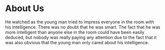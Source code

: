 # About Us

He watched as the young man tried to impress everyone in the room with his intelligence. There was no doubt that he was smart.
The fact that he was more intelligent than anyone else in the room could have been easily deduced, but nobody was really paying any
attention due to the fact that it was also obvious that the young man only cared about his intelligence.